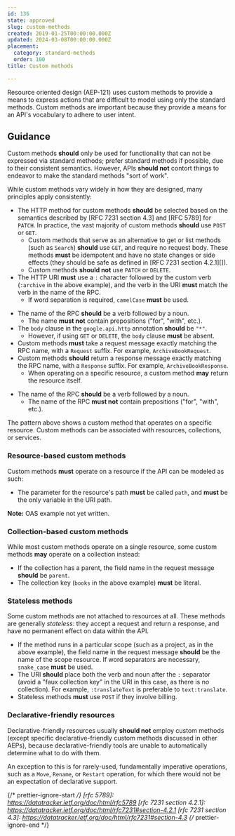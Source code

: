 ```yaml
---
id: 136
state: approved
slug: custom-methods
created: 2019-01-25T00:00:00.000Z
updated: 2024-03-08T00:00:00.000Z
placement:
  category: standard-methods
  order: 100
title: Custom methods

--- 
```



Resource oriented design (AEP-121) uses custom methods to provide a means to
express actions that are difficult to model using only the standard methods.
Custom methods are important because they provide a means for an API's
vocabulary to adhere to user intent.

## Guidance

Custom methods <b class="font-extrabold	text-yellow-700">should</b> only be used for functionality that can not be
expressed via standard methods; prefer standard methods if possible, due to
their consistent semantics. However, APIs <b class="font-extrabold	text-yellow-700">should not</b> contort things to
endeavor to make the standard methods "sort of work".

While custom methods vary widely in how they are designed, many principles
apply consistently:

- The HTTP method for custom methods <b class="font-extrabold	text-yellow-700">should</b> be selected based on the
  semantics described by [RFC 7231 section 4.3] and [RFC 5789] for `PATCH`. In
  practice, the vast majority of custom methods <b class="font-extrabold	text-yellow-700">should</b> use `POST` or `GET`.
  - Custom methods that serve as an alternative to get or list methods (such as
    `Search`) <b class="font-extrabold	text-yellow-700">should</b> use `GET`, and require no request body. These methods
    <b class="font-extrabold	text-red-700">must</b> be idempotent and have no state changes or side effects (they
    should be safe as defined in [RFC 7231 section 4.2.1][]).
  - Custom methods <b class="font-extrabold	text-yellow-700">should not</b> use `PATCH` or `DELETE`.
- The HTTP URI <b class="font-extrabold	text-red-700">must</b> use a `:` character followed by the custom verb
  (`:archive` in the above example), and the verb in the URI <b class="font-extrabold	text-red-700">must</b> match the
  verb in the name of the RPC.
  - If word separation is required, `camelCase` <b class="font-extrabold	text-red-700">must</b> be used.


<Tabs>
  <TabItem label="Protocol Buffers">
  
  
  <Sample path="../aep.dev/aep/general/0136/library.proto" type="protobuf" token1="rpc ArchiveBook" token2="" />
  
  - The name of the RPC <b class="font-extrabold	text-yellow-700">should</b> be a verb followed by a noun.
    - The name <b class="font-extrabold	text-red-700">must not</b> contain prepositions ("for", "with", etc.).
  - The `body` clause in the `google.api.http` annotation <b class="font-extrabold	text-yellow-700">should</b> be `"*"`.
    - However, if using `GET` or `DELETE`, the `body` clause <b class="font-extrabold	text-red-700">must</b> be absent.
  - Custom methods <b class="font-extrabold	text-red-700">must</b> take a request message exactly matching the RPC name,
    with a `Request` suffix. For example, `ArchiveBookRequest`.
  - Custom methods <b class="font-extrabold	text-yellow-700">should</b> return a response message exactly matching the RPC
    name, with a `Response` suffix. For example, `ArchiveBookResponse`.
    - When operating on a specific resource, a custom method <b class="font-extrabold text-green-700">may</b> return the
      resource itself.
  
  
  </TabItem>
  <TabItem label="OpenAPI 3.0">
  
  
  <Sample path="../aep.dev/aep/general/0136/library.oas.yaml" type="yml" token1="/publishers/{publisherId}/books/{bookId}:archive" token2="" />
  
  - The name of the RPC <b class="font-extrabold	text-yellow-700">should</b> be a verb followed by a noun.
    - The name of the RPC <b class="font-extrabold	text-red-700">must not</b> contain prepositions ("for", "with",
      etc.).
  
  
  </TabItem>
</Tabs>
    

<Aside type="note" title="Note">
  The pattern above shows a custom method that operates on a specific
  resource. Custom methods can be associated with resources, collections, or
  services.
</Aside>

### Resource-based custom methods

Custom methods <b class="font-extrabold	text-red-700">must</b> operate on a resource if the API can be modeled as
such:


<Tabs>
  <TabItem label="Protocol Buffers">
  
  
  <Sample path="../aep.dev/aep/general/0136/library.proto" type="protobuf" token1="rpc ArchiveBook" token2="" />
  
  - The parameter for the resource's path <b class="font-extrabold	text-red-700">must</b> be called `path`, and <b class="font-extrabold	text-red-700">must</b>
    be the only variable in the URI path.
  
  
  </TabItem>
  <TabItem label="OpenAPI 3.0">
  
  
  **Note:** OAS example not yet written.
  
  
  </TabItem>
</Tabs>
    

### Collection-based custom methods

While most custom methods operate on a single resource, some custom methods
<b class="font-extrabold text-green-700">may</b> operate on a collection instead:


<Tabs>
  <TabItem label="Protocol Buffers">
  
  
  <Sample path="../aep.dev/aep/general/0136/library.proto" type="protobuf" token1="rpc SortBooks" token2="" />
  
  
  </TabItem>
  <TabItem label="OpenAPI 3.0">
  
  
  <Sample path="../aep.dev/aep/general/0136/library.oas.yaml" type="yml" token1="/publishers/{publisherId}/books:sort" token2="" />
  
  
  </TabItem>
</Tabs>
    

- If the collection has a parent, the field name in the request message
  <b class="font-extrabold	text-yellow-700">should</b> be `parent`.
- The collection key (`books` in the above example) <b class="font-extrabold	text-red-700">must</b> be literal.

### Stateless methods

Some custom methods are not attached to resources at all. These methods are
generally _stateless_: they accept a request and return a response, and have no
permanent effect on data within the API.


<Tabs>
  <TabItem label="Protocol Buffers">
  
  
  <Sample path="../aep.dev/aep/general/0136/translate.proto" type="protobuf" token1="rpc TranslateText" token2="" />
  
  
  </TabItem>
  <TabItem label="OpenAPI 3.0">
  
  
  <Sample path="../aep.dev/aep/general/0136/translate.oas.yaml" type="yml" token1="/projects/{projectId}:translateText" token2="" />
  
  
  </TabItem>
</Tabs>
    

- If the method runs in a particular scope (such as a project, as in the above
  example), the field name in the request message <b class="font-extrabold	text-yellow-700">should</b> be the name of the
  scope resource. If word separators are necessary, `snake_case` <b class="font-extrabold	text-red-700">must</b> be
  used.
- The URI <b class="font-extrabold	text-yellow-700">should</b> place both the verb and noun after the `:` separator
  (avoid a "faux collection key" in the URI in this case, as there is no
  collection). For example, `:translateText` is preferable to `text:translate`.
- Stateless methods <b class="font-extrabold	text-red-700">must</b> use `POST` if they involve billing.

### Declarative-friendly resources

Declarative-friendly resources usually <b class="font-extrabold	text-yellow-700">should not</b> employ custom methods
(except specific declarative-friendly custom methods discussed in other AEPs),
because declarative-friendly tools are unable to automatically determine what
to do with them.

An exception to this is for rarely-used, fundamentally imperative operations,
such as a `Move`, `Rename`, or `Restart` operation, for which there would not
be an expectation of declarative support.

{/* prettier-ignore-start  */}
[rfc 5789]: https://datatracker.ietf.org/doc/html/rfc5789
[rfc 7231 section 4.2.1]: https://datatracker.ietf.org/doc/html/rfc7231#section-4.2.1
[rfc 7231 section 4.3]: https://datatracker.ietf.org/doc/html/rfc7231#section-4.3
{/* prettier-ignore-end  */}
